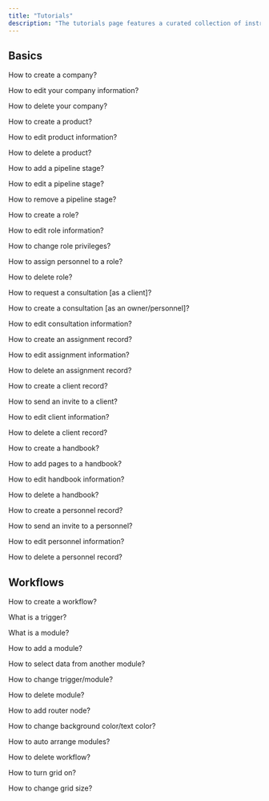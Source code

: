 ```yaml
---
title: "Tutorials"
description: "The tutorials page features a curated collection of instructional guides and learning resources, providing users with step-by-step guidance on various topics. It includes clickable links leading to in-depth tutorials, allowing users to easily navigate and access detailed information on specific subjects of interest. The page is designed to facilitate a user-friendly learning experience with convenient access to valuable educational content."
---
```


## Basics

How to create a company?

How to edit your company information?

How to delete your company?

How to create a product?

How to edit product information?

How to delete a product?

How to add a pipeline stage?

How to edit a pipeline stage?

How to remove a pipeline stage?

How to create a role?

How to edit role information?

How to change role privileges?

How to assign personnel to a role?

How to delete role?

How to request a consultation \[as a client]?

How to create a consultation \[as an owner/personnel]?

How to edit consultation information?

How to create an assignment record?

How to edit assignment information?

How to delete an assignment record?

How to create a client record?

How to send an invite to a client?

How to edit client information?

How to delete a client record?

How to create a handbook?

How to add pages to a handbook?

How to edit handbook information?

How to delete a handbook?

How to create a personnel record?

How to send an invite to a personnel?

How to edit personnel information?

How to delete a personnel record?

## Workflows

How to create a workflow?

What is a trigger?

What is a module?

How to add a module?

How to select data from another module?

How to change trigger/module?

How to delete module?

How to add router node?

How to change background color/text color?

How to auto arrange modules?

How to delete workflow?

How to turn grid on?

How to change grid size?